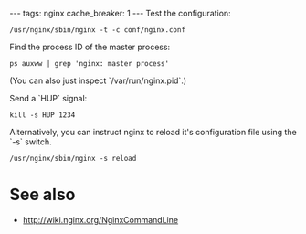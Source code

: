 ---
tags: nginx
cache_breaker: 1
---
Test the configuration:

 /usr/nginx/sbin/nginx -t -c conf/nginx.conf

Find the process ID of the master process:

 ps auxww | grep 'nginx: master process'

(You can also just inspect `/var/run/nginx.pid`.)

Send a `HUP` signal:

 kill -s HUP 1234

Alternatively, you can instruct nginx to reload it's configuration file using the `-s` switch.

 /usr/nginx/sbin/nginx -s reload

= See also =

* http://wiki.nginx.org/NginxCommandLine

